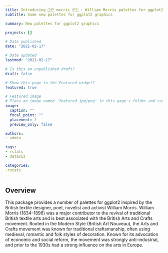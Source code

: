 ```yaml
---
title: Introducing 🎨📦 morris 📦🎨 : William Morris palettes for ggplot2
subtitle: Some new palettes for ggplot2 graphics

summary: New palettes for ggplot2 graphics

projects: []

# Date published
date: "2021-02-17"

# Date updated
lastmod: "2021-02-17"

# Is this an unpublished draft?
draft: false

# Show this page in the Featured widget?
featured: true

# Featured image
# Place an image named `featured.jpg/png` in this page's folder and customize its options here.
image:
  caption: ""
  focal_point: ""
  placement: 2
  preview_only: false

authors:
- admin

tags:
- rstats
- dataviz

categories:
-rstats
---
```


## Overview

This package provides a number of palettes for ggplot2 inspired by the British textile designer, poet, novelist and activist William Morris. William Morris (1834-1896) was a major contributor to the revival of traditional British textile arts and is best associated with the British Arts and Crafts movement. Rooted in the Modern Style (British Art Nouveau), the Arts and Crafts movement was known for traditional craftsmanship, often using medieval, romantic and folk styles of decoration. Known for its advocation of economic and social reform, the movement was strongly anti-industrial, and prior to the 1930s had a strong influence on the arts in Europe.